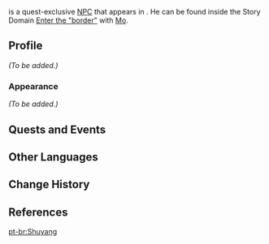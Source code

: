 {{Meta
<!-- Remove this template after adding the missing info -->
|missing_NPC_profile  = yes
}}
{{Character Infobox
|image            = NPC Shu'yang.png
|region           = Liyue
|location         = Liyue
|voiceEN          = [https://linktr.ee/MattShipman Matt Shipman]<ref name="Matt Shipman">Twitter: [https://twitter.com/MattShipmanVO/status/1367177037669089284 EN VA Self Announcement]</ref>
|type             = Quest NPC
|deceased         = Past
}}
{{Lang|'''Shu'yang'''|zh=舒杨|zh_rm=Shūyáng}} is a quest-exclusive [[NPC]] that appears in {{Quest|Yet the Butterfly Flutters Away}}. He can be found inside the Story Domain [[Enter the "border"]] with [[Mo]].

==Profile==
<!-- detailed story/lore information goes here -->
''(To be added.)''

===Appearance===
''(To be added.)''

==Quests and Events==
{{Quests and Events}}

==Other Languages==
{{Other Languages
|default_hidden = 1
|en      = Shu'yang
|zhs     = 舒杨
|zhs_rm  = Shūyáng
|zht     = 舒楊
|zht_rm  = Shūyáng
|ja      = 舒楊
|ja_rm   = Shoyou{{Assumed}}
|ko      = //소{{tt|양|楊}}//
|es      = Shuyang
|fr      = Shuyang
|ru      = Шу Ян
|th      = Shu'yang
|vi      = Shu'yang
|de      = Shuyang
|id      = Shu'yang
|pt      = Shuyang
|tr      = Shu'yang
|it      = Shu'yang
}}

==Change History==
{{Change History|1.3}}

==References==
{{Reflist}}

[[pt-br:Shuyang]]